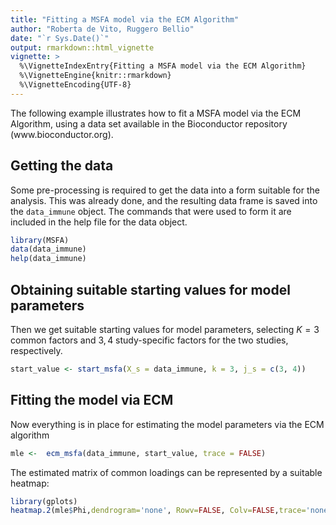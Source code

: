 ```yaml
---
title: "Fitting a MSFA model via the ECM Algorithm"
author: "Roberta de Vito, Ruggero Bellio"
date: "`r Sys.Date()`"
output: rmarkdown::html_vignette
vignette: >
  %\VignetteIndexEntry{Fitting a MSFA model via the ECM Algorithm}
  %\VignetteEngine{knitr::rmarkdown}
  %\VignetteEncoding{UTF-8}
---
```


The following example illustrates how to fit a MSFA model via the ECM Algorithm, 
using a data set available in the Bioconductor repository (www.bioconductor.org). 

## Getting the data
Some pre-processing is required to get the data into a form suitable for the
analysis. This was already done, and the resulting data frame is saved into the
`data_immune` object. The commands that were used to form it are included
in the help file for the data object.

```r
library(MSFA)
data(data_immune)
help(data_immune)
```

## Obtaining suitable starting values for model parameters
Then we get suitable starting values for model parameters, selecting $K=3$ common
factors and $3, 4$ study-specific factors for the two studies, respectively.

```r
start_value <- start_msfa(X_s = data_immune, k = 3, j_s = c(3, 4))
```

## Fitting the model via ECM
Now everything is in place for estimating the model parameters via the ECM algorithm

```r
mle <-  ecm_msfa(data_immune, start_value, trace = FALSE)
```

The estimated matrix of common loadings can be represented by a suitable heatmap:

```r
library(gplots)
heatmap.2(mle$Phi,dendrogram='none', Rowv=FALSE, Colv=FALSE,trace='none', density.info="none", col=heat.colors(256))
```
